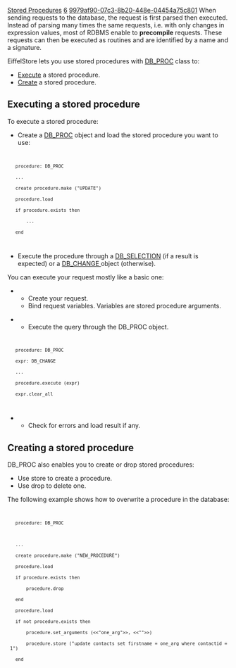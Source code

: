 [[Property:title|Stored Procedures]]
[[Property:weight|6]]
[[Property:uuid|9979af90-07c3-8b20-448e-04454a75c801]]
When sending requests to the database, the request is first parsed then executed. Instead of parsing many times the same requests, i.e. with only changes in expression values, most of RDBMS enable to '''precompile''' requests. These requests can then be executed as routines and are identified by a name and a signature. 

EiffelStore lets you use stored procedures with [[ref:/libraries/store/reference/db_proc_flatshort|DB_PROC]]  class to:
*  [[#execute|Execute]]  a stored procedure. 
*  [[#create|Create]]  a stored procedure. 

==Executing a stored procedure==

To execute a stored procedure:
* Create a [[ref:/libraries/store/reference/db_proc_flatshort|DB_PROC]]  object and load the stored procedure you want to use:
<code>
	procedure: DB_PROC
	...
	create procedure.make ("UPDATE")
	procedure.load
	if procedure.exists then
		...
	end
</code>

* Execute the procedure through a [[ref:/libraries/store/reference/db_selection_chart|DB_SELECTION]]  (if a result is expected) or a [[ref:/libraries/store/reference/db_change_chart|DB_CHANGE ]] object (otherwise). 
{{note| '''Note''': Requests with a result ([[ref:/libraries/store/reference/db_selection_chart|DB_SELECTION]] ) or without ([[ref:/libraries/store/reference/db_change_chart|DB_CHANGE]] ) are both abstract '''expressions'''. DB_PROC executes an abstract expression using an object of [[ref:/libraries/store/reference/db_expression_chart|DB_EXPRESSION]]  type, which corresponds to an abstract expression. [[ref:/libraries/store/reference/db_selection_chart|DB_SELECTION]]  and [[ref:/libraries/store/reference/db_change_chart|DB_CHANGE]]  inherits from [[ref:/libraries/store/reference/db_expression_chart|DB_EXPRESSION]] . }}
You can execute your request mostly like a basic one: 
** Create your request.
** Bind request variables. Variables are stored procedure arguments. 
{{note| '''Note''': Take a look at how to [[Query variables|bind variables]]  to a query. }}

** Execute the query through the DB_PROC object.
<code>
	procedure: DB_PROC
	expr: DB_CHANGE
	...
	procedure.execute (expr)
	expr.clear_all
</code>

** Check for errors and load result if any. 


==Creating a stored procedure==

DB_PROC also enables you to create or drop stored procedures: 
* Use store to create a procedure.
* Use drop to delete one. 
The following example shows how to overwrite a procedure in the database: 
<code>
	procedure: DB_PROC

	...
	create procedure.make ("NEW_PROCEDURE")
	procedure.load
	if procedure.exists then
		procedure.drop
	end
	procedure.load
	if not procedure.exists then
		procedure.set_arguments (<<"one_arg">>, <<"">>)
		procedure.store ("update contacts set firstname = one_arg where contactid = 1")
	end
</code>

{{seealso| '''See Also''' <br/>
[[Database Selection|Performing a database selection.]]  <br/>
[[Data Object Coupling|Coupling database data and Eiffel objects.]]  <br/>
}}




